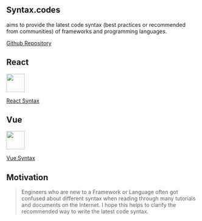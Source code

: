 
## Syntax.codes

aims to provide the latest code syntax (best practices or recommended from communities) of frameworks and programming languages.

[Github Repository](https://github.com/ngduc/syntax.codes)

## React

[<img src="https://upload.wikimedia.org/wikipedia/commons/thumb/a/a7/React-icon.svg/1024px-React-icon.svg.png" height="48" id="home_logo" />](/react)

[React Syntax](/react)

## Vue

[<img src="https://upload.wikimedia.org/wikipedia/commons/thumb/9/95/Vue.js_Logo_2.svg/2560px-Vue.js_Logo_2.svg.png" height="48" id="home_logo" />](/vue)

[Vue Syntax](/vue)

## Motivation

> Engineers who are new to a Framework or Language often got confused about different syntax when reading through many tutorials and documents on the Internet. I hope this helps to clarify the recommended way to write the latest code syntax.
